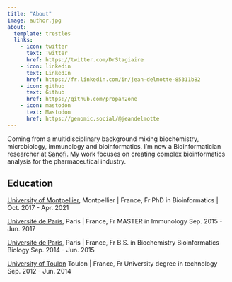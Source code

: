 ```yaml
---
title: "About"
image: author.jpg
about:
  template: trestles
  links:
    - icon: twitter
      text: Twitter
      href: https://twitter.com/DrStagiaire
    - icon: linkedin
      text: LinkedIn
      href: https://fr.linkedin.com/in/jean-delmotte-85311b82
    - icon: github
      text: Github
      href: https://github.com/propan2one
    - icon: mastodon
      text: Mastodon
      href: https://genomic.social/@jeandelmotte
---
```


:::{#hero-heading}

Coming from a multidisciplinary background mixing biochemistry, microbiology, immunology and bioinformatics, I'm now a Bioinformatician researcher at [Sanofi](https://www.sanofi.com/en). My work focuses on creating complex bioinformatics analysis for the pharmaceutical industry.

## Education

[University of Montpellier](https://www.umontpellier.fr/university-of-montpellier), Montpellier | France, Fr
PhD in Bioinformatics | Oct. 2017 - Apr. 2021

[Université de Paris](https://u-paris.fr/en/universite-paris-cite/), Paris | France, Fr
MASTER in Immunology Sep. 2015 - Jun. 2017

[Université de Paris](https://u-paris.fr/en/universite-paris-cite/), Paris | France, Fr
B.S. in Biochemistry Bioinformatics Biology Sep. 2014 - Jun. 2015

[University of Toulon](https://www.univ-tln.fr/-University-of-Toulon-.html) Toulon | France, Fr
University degree in technology Sep. 2012 - Jun. 2014

:::